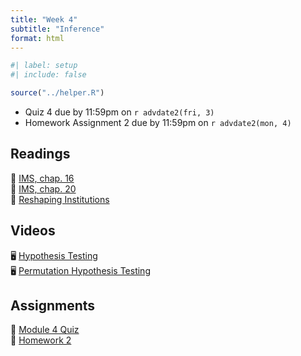```yaml
---
title: "Week 4"
subtitle: "Inference"
format: html
---
```


```r
#| label: setup
#| include: false

source("../helper.R")
```

::: {.callout-important}
- Quiz 4 due by 11:59pm on `r advdate2(fri, 3)`
- Homework Assignment 2 due by 11:59pm on `r advdate2(mon, 4)`
:::

## Readings

| 📖 [IMS, chap. 16](https://openintro-ims.netlify.app/inference-one-prop)
| 📖 [IMS, chap. 20](https://openintro-ims.netlify.app/inference-two-means)
| 📖 [Reshaping Institutions](https://academic.oup.com/qje/article-abstract/127/4/1755/1841616)

## Videos

| 🖥 [Hypothesis Testing](https://youtu.be/cn4S3QqEBRg?si=F7XBZ9V2Q1Gm8K3l)
| 🖥 [Permutation Hypothesis Testing](https://youtu.be/rJ3AZCQuiLw?si=kDzhu_8rKmfDOOUH)

## Assignments

| 📘 [Module 4 Quiz](https://blackboard.gwu.edu/ultra/courses/_403120_1/outline/assessment/test/_13850331_1?courseId=_403120_1&gradeitemView=details)
| 🧮 [Homework 2](../assignments/homework-2.qmd)
